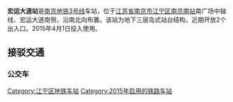 {{Station Infobox
|Station Name = 宏运大道
|Engname =Hongyundadao 
|linecolour = {{南京地铁线路色|3}}
|Image = 20210527 宏运大道站 大字壁.jpg
|Caption = 
|Code = 
|Location = [[江苏省|江苏省]][[南京市|南京市]][[江宁区_(南京市)|江宁区]]<br />[[南京南站|南京南站]]南广场—宏运大道
|Colour = 
|Type = 地下三层岛式车站
|Line = {{RailwayLineColor|{{南京地铁线路色|3}}|■}}[[南京地铁3号线|南京地铁3号线]]
|connections = [[南京公交|南京公交]]
|Open = 2015年4月1日
|Platform = 1个
|Exit = 2个
|Openhours = 
|Time First = 
|Time Last = 
|Map = 
}}

'''宏运大道站'''是[[南京地铁3号线|南京地铁3号线]]车站，位于[[江苏省|江苏省]][[南京市|南京市]][[江宁区_(南京市)|江宁区]][[南京南站|南京南站]]南广场中轴线、宏运大道南侧，沿南北向布置。该站为地下三层岛式站台结构，近期开放2个出入口。2015年4月1日投入使用。

== 接驳交通 ==
=== 公交车 ===
{{南京公交线路简单列表|station=宏远大道金兰路（近2、4出口）、宏远大道金源路（近4出口）|27|792|866}}

{{南京地铁3号线车站}}

[[Category:江宁区地铁车站|Category:江宁区地铁车站]]
[[Category:2015年启用的铁路车站|Category:2015年启用的铁路车站]]